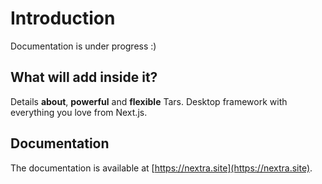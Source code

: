 # Introduction
 
Documentation is under progress :)

## What will add inside it?

Details **about**, **powerful** and **flexible** Tars. Desktop framework with everything you love from Next.js.

## Documentation

The documentation is available at [https://nextra.site](https://nextra.site).
